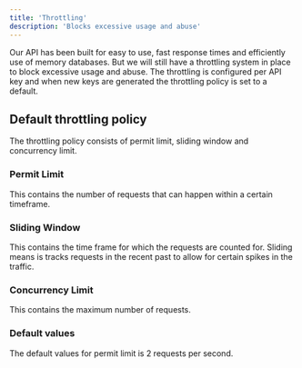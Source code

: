 ```yaml
---
title: 'Throttling'
description: 'Blocks excessive usage and abuse'
---
```


Our API has been built for easy to use, fast response times and efficiently use of memory databases.
But we will still have a throttling system in place to block excessive usage and abuse.
The throttling is configured per API key and when new keys are generated the throttling policy is set to a default.

## Default throttling policy

The throttling policy consists of permit limit, sliding window and concurrency limit.

### Permit Limit

This contains the number of requests that can happen within a certain timeframe.

### Sliding Window

This contains the time frame for which the requests are counted for.
Sliding means is tracks requests in the recent past to allow for certain spikes in the traffic.

### Concurrency Limit

This contains the maximum number of requests.

### Default values

The default values for permit limit is 2 requests per second.
